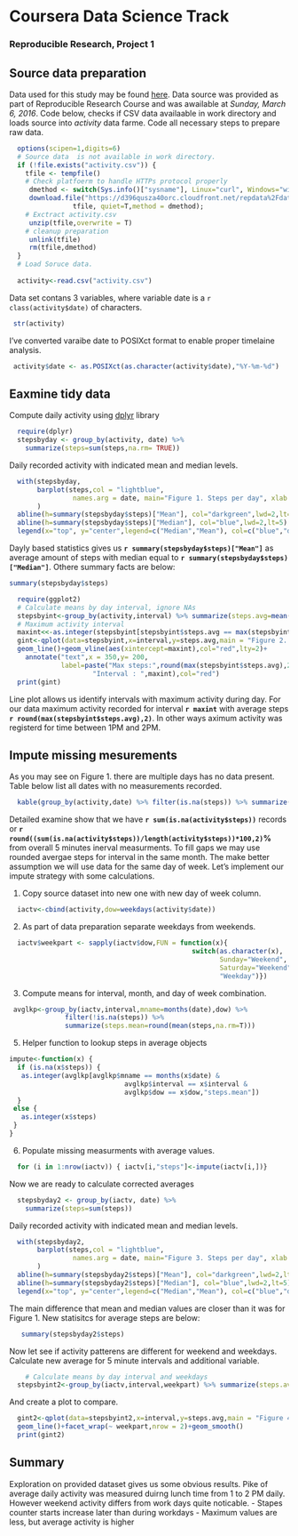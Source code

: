 
# Coursera Data Science Track
### Reproducible Research, Project 1

## Source data preparation
Data used for this study may be found [here](https://d396qusza40orc.cloudfront.net/repdata%2Fdata%2Factivity.zip). Data source was provided as part of Reproducible Research Course and was awailable at _Sunday, March 6, 2016_.
Code below, checks if CSV data availaable in work directory and loads source into _activity_ data farme. Code all necessary steps to prepare raw data.

```r
  options(scipen=1,digits=6)
  # Source data  is not available in work directory.
  if (!file.exists("activity.csv")) {
    tfile <- tempfile()
    # Check platfoerm to handle HTTPs protocol properly
     dmethod <- switch(Sys.info()["sysname"], Linux="curl", Windows="wininet")
     download.file("https://d396qusza40orc.cloudfront.net/repdata%2Fdata%2Factivity.zip",
                tfile, quiet=T,method = dmethod);
    # Exctract activity.csv                
     unzip(tfile,overwrite = T)
    # cleanup preparation 
     unlink(tfile)
     rm(tfile,dmethod)
  }
  # Load Soruce data.
  
  activity<-read.csv("activity.csv")
```

Data set contans 3 variables, where variable date is a `r class(activity$date)` of characters.
```r
 str(activity)
```

I've converted varaibe date to POSIXct format to enable proper timelaine analysis.
```r
 activity$date <- as.POSIXct(as.character(activity$date),"%Y-%m-%d")
```
## Eaxmine tidy data 

Compute daily activity using [dplyr](https://cran.rstudio.com/web/packages/dplyr/vignettes/introduction.html) library
```r
  require(dplyr)
  stepsbyday <- group_by(activity, date) %>% 
    summarize(steps=sum(steps,na.rm= TRUE))
```

Daily recorded activity with indicated mean and median levels.
```r

  with(stepsbyday,
       barplot(steps,col = "lightblue",
                names.arg = date, main="Figure 1. Steps per day", xlab = "Date",ylab="Steps")
       )
  abline(h=summary(stepsbyday$steps)["Mean"], col="darkgreen",lwd=2,lt=5)
  abline(h=summary(stepsbyday$steps)["Median"], col="blue",lwd=2,lt=5)
  legend(x="top", y="center",legend=c("Median","Mean"), col=c("blue","darkgreen"),bty="n",lwd=2,lty=5)
```


Dayly based statistics gives us __`r summary(stepsbyday$steps)["Mean"]`__ as average amount of steps  with median equal to  __`r summary(stepsbyday$steps)["Median"]`__. Othere summary facts are below:
```r
summary(stepsbyday$steps)
```

```r
  require(ggplot2)
  # Calculate means by day interval, ignore NAs
  stepsbyint<-group_by(activity,interval) %>% summarize(steps.avg=mean(steps,na.rm=T))
  # Maximum activity interval
  maxint<<-as.integer(stepsbyint[stepsbyint$steps.avg == max(stepsbyint$steps.avg),"interval"]) 
  gint<-qplot(data=stepsbyint,x=interval,y=steps.avg,main = "Figure 2. Average steps per day")+
  geom_line()+geom_vline(aes(xintercept=maxint),col="red",lty=2)+
    annotate("text",x = 350,y= 200, 
             label=paste("Max steps:",round(max(stepsbyint$steps.avg),2),"\n",
                     "Interval : ",maxint),col="red")
  print(gint)
```

Line plot allows us identify intervals with maximum activity during day. For our data maximum activity recorded for interval __`r maxint`__ with average steps __`r round(max(stepsbyint$steps.avg),2)`__. In other ways aximum activity was registerd for time between 1PM and 2PM. 

## Impute missing mesurements

As you may see on Figure 1. there are multiple days has no data present. Table below list all dates with no measurements recorded. 
```r
  kable(group_by(activity,date) %>% filter(is.na(steps)) %>% summarize(missed=sum(is.na(steps))))
```
Detailed examine show that we have __`r sum(is.na(activity$steps))`__ records or __`r round((sum(is.na(activity$steps))/length(activity$steps))*100,2)`%__ from overall 5 minutes inerval measurments.
To fill gaps we may use rounded avergae steps for interval in the same month. The make better assumption we will use data for the same day of week. Let's implement our impute strategy with some calculations.

1. Copy source dataset into new one with new day of week column.
  ```r
    iactv<-cbind(activity,dow=weekdays(activity$date))
  ```
2. As part of data preparation separate weekdays from weekends.
  ```r
    iactv$weekpart <- sapply(iactv$dow,FUN = function(x){
                                                switch(as.character(x),
                                                       Sunday="Weekend",
                                                       Saturday="Weekend",
                                                       "Weekday")})
  ```
3. Compute means for interval, month, and day of week combination.
  ```r
   avglkp<-group_by(iactv,interval,mname=months(date),dow) %>% 
                filter(!is.na(steps)) %>%
                summarize(steps.mean=round(mean(steps,na.rm=T)))

   ```
5. Helper function to lookup steps in average objects 
  ```r
  impute<-function(x) { 
    if (is.na(x$steps)) {
     as.integer(avglkp[avglkp$mname == months(x$date) & 
                               avglkp$interval == x$interval & 
                               avglkp$dow == x$dow,"steps.mean"])
    } 
   else {
     as.integer(x$steps)
   }
 }
  ```
6. Populate missing measurments with average values.
  ```r
    for (i in 1:nrow(iactv)) { iactv[i,"steps"]<-impute(iactv[i,])}
  ```
Now we are ready to  calculate corrected averages
```r
  stepsbyday2 <- group_by(iactv, date) %>% 
    summarize(steps=sum(steps))
```

Daily recorded activity with indicated mean and median levels.
```r

  with(stepsbyday2,
       barplot(steps,col = "lightblue",
                names.arg = date, main="Figure 3. Steps per day", xlab = "Date",ylab="Steps")
       )
  abline(h=summary(stepsbyday2$steps)["Mean"], col="darkgreen",lwd=2,lt=5)
  abline(h=summary(stepsbyday2$steps)["Median"], col="blue",lwd=2,lt=5)
  legend(x="top", y="center",legend=c("Median","Mean"), col=c("blue","darkgreen"),bty="n",lwd=2,lty=5)
```
The main difference that mean and median values are closer than it was for Figure 1. New statisitcs for average steps are below:
```r
   summary(stepsbyday2$steps)
```  
Now let see if activity patterens are different for weekend and weekdays.
Calculate new average for 5 minute intervals and additional variable.
```r
    # Calculate means by day interval and weekdays
  stepsbyint2<-group_by(iactv,interval,weekpart) %>% summarize(steps.avg=mean(steps))
```  
And create a plot to compare.

```r
  gint2<-qplot(data=stepsbyint2,x=interval,y=steps.avg,main = "Figure 4. Average steps per day")+
  geom_line()+facet_wrap(~ weekpart,nrow = 2)+geom_smooth()
  print(gint2)
```

## Summary
 Exploration on provided dataset gives us some obvious results. Pike of average daily activity was measured duirng lunch time from 1 to 2 PM daily. However weekend activity differs from work days quite noticable.
- Stapes counter starts increase later than during workdays
- Maximum values are less, but average activity is higher 